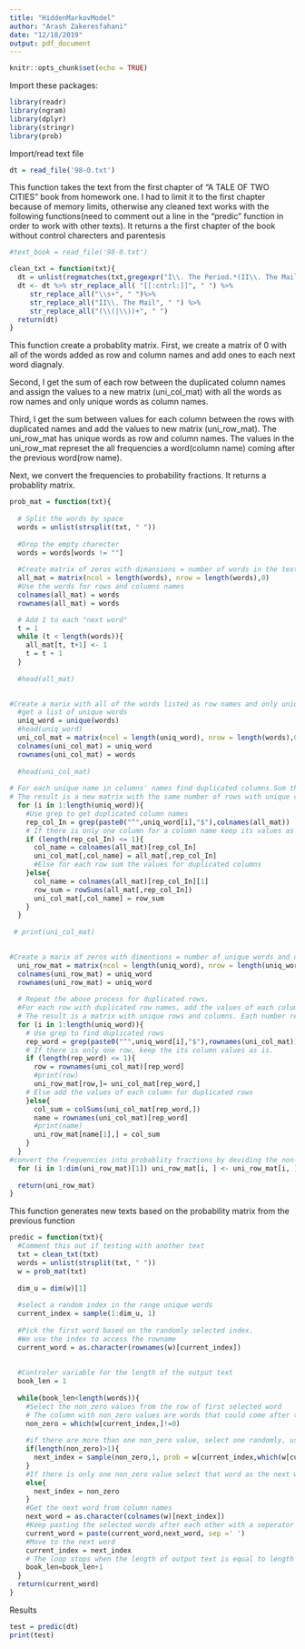```yaml
---
title: "HiddenMarkovModel"
author: "Arash Zakeresfahani"
date: "12/18/2019"
output: pdf_document
---
```


```r
knitr::opts_chunk$set(echo = TRUE)
```

Import these packages:
```r
library(readr)
library(ngram)
library(dplyr)
library(stringr)
library(prob)

```

Import/read text file

```r
dt = read_file('98-0.txt')
```

This function takes the text from the first chapter of "A TALE OF TWO CITIES" book from homework one. I had to limit it to the first chapter because of memory limits, otherwise any cleaned text works with the following functions(need to comment out a line in the "predic" function in order to work with other texts).
It returns a the first chapter of the book without control charecters and parentesis 
```r
#text_book = read_file('98-0.txt')

clean_txt = function(txt){
  dt = unlist(regmatches(txt,gregexpr("I\\. The Period.*(II\\. The Mail)", txt)))
  dt <- dt %>% str_replace_all( "[[:cntrl:]]", " ") %>%
     str_replace_all("\\s+", " ")%>%
     str_replace_all("II\\. The Mail", " ") %>%
     str_replace_all("(\\(|\\))+", " ")
  return(dt)
}
```

This function create a probablity matrix. First, we create a matrix of 0 with all of the words added as row and column names and add ones to each next word diagnaly. 

Second, I get the sum of each row between the duplicated column names and assign the values to a new matrix 
(uni_col_mat) with all the words as row names and only unique words as column names. 

Third, I get the sum between values for each column between the rows with duplicated names and add the values to new matrix (uni_row_mat). The uni_row_mat has unique words as row and column names. The values in the uni_row_mat represet the  all frequencies a word(column name) coming after the previous word(row name). 

Next, we convert the frequencies to probability fractions. It returns a probablity matrix. 
```r
prob_mat = function(txt){
  
  # Split the words by space
  words = unlist(strsplit(txt, " "))
  
  #Drop the empty charecter
  words = words[words != ""]
  
  #Create matrix of zeros with dimansions = number of words in the text and all of the words as row and column names. 
  all_mat = matrix(ncol = length(words), nrow = length(words),0)
  #Use the words for rows and columns names
  colnames(all_mat) = words
  rownames(all_mat) = words

  # Add 1 to each "next word"
  t = 1
  while (t < length(words)){
    all_mat[t, t+1] <- 1
    t = t + 1
  }
  
  #head(all_mat)

  
#Create a marix with all of the words listed as row names and only unique names listed as column names
  #get a list of unique words
  uniq_word = unique(words)
  #head(uniq_word)
  uni_col_mat = matrix(ncol = length(uniq_word), nrow = length(words),0)
  colnames(uni_col_mat) = uniq_word
  rownames(uni_col_mat) = words
  
  #head(uni_col_mat)
  
# For each unique name in columns' names find duplicated columns.Sum the values of each row for duplicate columns. 
# The result is a new matrix with the same number of rows with unique column names.
  for (i in 1:length(uniq_word)){
    #Use grep to get duplicated column names
    rep_col_In = grep(paste0("^",uniq_word[i],"$"),colnames(all_mat))
    # If there is only one column for a column name keep its values as is.
    if (length(rep_col_In) <= 1){
      col_name = colnames(all_mat)[rep_col_In]
      uni_col_mat[,col_name] = all_mat[,rep_col_In]
      #Else for each row sum the values for duplicated columns
    }else{
      col_name = colnames(all_mat)[rep_col_In][1]
      row_sum = rowSums(all_mat[,rep_col_In])
      uni_col_mat[,col_name] = row_sum
    }
  }
  
 # print(uni_col_mat)
  

#Create a marix of zeros with dimentions = number of unique words and unique words listed as row names and only unique names listed as column names
  uni_row_mat = matrix(ncol = length(uniq_word), nrow = length(uniq_word),0)
  colnames(uni_row_mat) = uniq_word
  rownames(uni_row_mat) = uniq_word
  
  # Repeat the above process for duplicated rows.
  #For each row with duplicated row names, add the values of each column.
  # The result is a matrix with unique rows and columns. Each number represent the frequency of column name to come after the row name.
  for (i in 1:length(uniq_word)){
    # Use grep to find duplicated rows
    rep_word = grep(paste0("^",uniq_word[i],"$"),rownames(uni_col_mat))
    # If there is only one row, keep the its column values as is.
    if (length(rep_word) <= 1){
      row = rownames(uni_col_mat)[rep_word]
      #print(row)
      uni_row_mat[row,]= uni_col_mat[rep_word,]
    # Else add the values of each column for duplicated rows
    }else{
      col_sum = colSums(uni_col_mat[rep_word,])
      name = rownames(uni_col_mat)[rep_word]
      #print(name)
      uni_row_mat[name[1],] = col_sum
    }
  }
#convert the frequencies into probablity fractions by deviding the non-zero values in each roow by  sum of the row.
  for (i in 1:dim(uni_row_mat)[1]) uni_row_mat[i, ] <- uni_row_mat[i, ] / sum(uni_row_mat[i, ])
  
  return(uni_row_mat)
}
```

This function generates new texts based on the probability matrix from the previous function
```r
predic = function(txt){
  #Comment this out if testing with another text
  txt = clean_txt(txt)
  words = unlist(strsplit(txt, " "))
  w = prob_mat(txt)
  
  dim_u = dim(w)[1]
  
  #select a random index in the range unique words
  current_index = sample(1:dim_u, 1)
  
  #Pick the first word based on the randomly selected index. 
  #We use the index to access the rowname
  current_word = as.character(rownames(w)[current_index])
  
  
  #Controler variable for the length of the output text
  book_len = 1
  
  while(book_len<length(words)){
    #Select the non_zero values from the row of first selected word
    # The column with non_zero values are words that could come after the current word
    non_zero = which(w[current_index,]!=0)
    
    #if there are more than one non_zero value, select one randomly, use prob the take the probablity values into account
    if(length(non_zero)>1){
      next_index = sample(non_zero,1, prob = w[current_index,which(w[current_index,]!=0)])
    } 
    #If there is only one non_zero value select that word as the next word
    else{
      next_index = non_zero
    }
    #Get the next word from column names
    next_word = as.character(colnames(w)[next_index])
    #Keep pasting the selected words after each other with a seperator
    current_word = paste(current_word,next_word, sep =' ')
    #Move to the next word
    current_index = next_index
    # The loop stops when the length of output text is equal to length of inpute text
    book_len=book_len+1
  }
  return(current_word)
}
```

Results
```r
test = predic(dt)
print(test)
```


